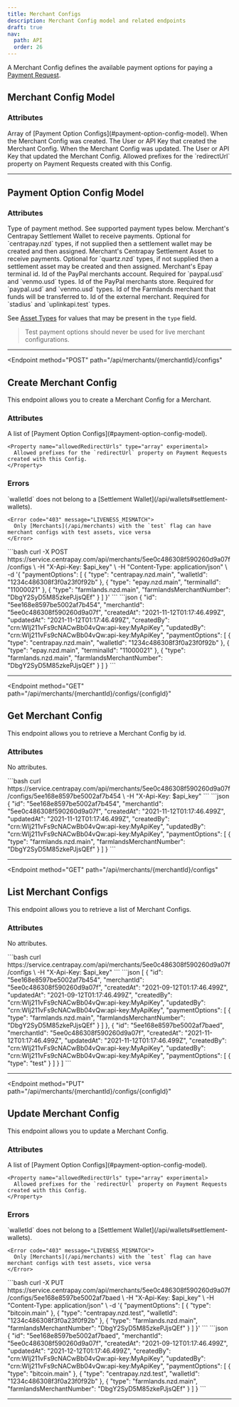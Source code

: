 ```yaml
---
title: Merchant Configs
description: Merchant Config model and related endpoints
draft: true
nav:
  path: API
  order: 26
---
```


A Merchant Config defines the available payment options for paying a [Payment Request](/api/payment-requests).

## Merchant Config Model

### Attributes

<Properties>
  <Property name="paymentOptions" type="array">
    Array of [Payment Option Configs](#payment-option-config-model).
  </Property>

  <Property name="createdAt" type="timestamp">
    When the Merchant Config was created.
  </Property>

  <Property name="createdBy" type="crn">
    The User or API Key that created the Merchant Config.
  </Property>

  <Property name="updatedAt" type="timestamp">
    When the Merchant Config was updated.
  </Property>

  <Property name="updatedBy" type="crn">
    The User or API Key that updated the Merchant Config.
  </Property>

  <Property name="allowedRedirectUrls" type="array" experimental>
    Allowed prefixes for the `redirectUrl` property on Payment Requests created with this Config.
  </Property>
</Properties>

---

## Payment Option Config Model

### Attributes
<Properties>
  <Property name="type" type="string" required>
    Type of payment method. See supported payment types below.
  </Property>

  <Property name="walletId" type="string">
    Merchant's Centrapay Settlement Wallet to receive payments. Optional for `centrapay.nzd` types, if not supplied then a settlement wallet may be created and then assigned.
  </Property>

  <Property name="assetId" type="string">
    Merchant's Centrapay Settlement Asset to receive payments. Optional for `quartz.nzd` types, if not supplied then a settlement asset may be created and then assigned.
  </Property>

  <Property name="terminalId" type="string">
    Merchant's Epay terminal id.
  </Property>

  <Property name="paypalMerchantAccountId" type="string">
    Id of the PayPal merchants account. Required for `paypal.usd` and `venmo.usd` types.
  </Property>

  <Property name="paypalStoreId" type="string">
    Id of the PayPal merchants store. Required for `paypal.usd` and `venmo.usd`  types.
  </Property>

  <Property name="farmlandsMerchantNumber" type="string">
    Id of the Farmlands merchant that funds will be transferred to.
  </Property>

  <Property name="externalMerchantId" type="string">
    Id of the external merchant. Required for `stadius` and `uplinkapi.test` types.
  </Property>
</Properties>

See [Asset Types](/api/asset-types) for values that may be present in the `type` field.

> Test payment options should never be used for live merchant configurations.

---

<Endpoint
  method="POST"
  path="/api/merchants/{merchantId}/configs"
>
  ## Create Merchant Config

  This endpoint allows you to create a Merchant Config for a Merchant.

  ### Attributes
  <Properties>
    <Property name="paymentOptions" type="array" required>
      A list of [Payment Option Configs](#payment-option-config-model).
    </Property>

    <Property name="allowedRedirectUrls" type="array" experimental>
      Allowed prefixes for the `redirectUrl` property on Payment Requests created with this Config.
    </Property>
  </Properties>

  ### Errors
  <Properties>
    <Error code="403" message="INVALID_WALLET_TYPE">
      `walletId` does not belong to a [Settlement Wallet](/api/wallets#settlement-wallets).
    </Error>

    <Error code="403" message="LIVENESS_MISMATCH">
      Only [Merchants](/api/merchants) with the `test` flag can have merchant configs with test assets, vice versa
    </Error>

  </Properties>

  <CodePanel slot="code-examples" title="Request" method="POST" path="/api/merchants/{merchantId}/configs">
    ```bash
    curl -X POST https://service.centrapay.com/api/merchants/5ee0c486308f590260d9a07f/configs \
      -H "X-Api-Key: $api_key" \
      -H "Content-Type: application/json" \
      -d '{
        "paymentOptions": [
          {
            "type": "centrapay.nzd.main",
            "walletId": "1234c486308f3f0a23f0f92b"
          },
          {
            "type": "epay.nzd.main",
            "terminalId": "11000021"
          },
          {
            "type": "farmlands.nzd.main",
            "farmlandsMerchantNumber": "DbgY2SyD5M85zkePJjsQEf"
          }
        ]
      }'
    ```
  </CodePanel>

  <CodePanel slot="code-examples" title="Response">
    ```json
    {
      "id": "5ee168e8597be5002af7b454",
      "merchantId": "5ee0c486308f590260d9a07f",
      "createdAt": "2021-11-12T01:17:46.499Z",
      "updatedAt": "2021-11-12T01:17:46.499Z",
      "createdBy": "crn:WIj211vFs9cNACwBb04vQw:api-key:MyApiKey",
      "updatedBy": "crn:WIj211vFs9cNACwBb04vQw:api-key:MyApiKey",
      "paymentOptions": [
        {
          "type": "centrapay.nzd.main",
          "walletId": "1234c486308f3f0a23f0f92b"
        },
        {
          "type": "epay.nzd.main",
          "terminalId": "11000021"
        },
        {
          "type": "farmlands.nzd.main",
          "farmlandsMerchantNumber": "DbgY2SyD5M85zkePJjsQEf"
        }
      ]
    }
    ```
    </CodePanel>
</Endpoint>

---

<Endpoint
  method="GET"
  path="/api/merchants/{merchantId}/configs/{configId}"
>
  ## Get Merchant Config

  This endpoint allows you to retrieve a Merchant Config by id.

  ### Attributes
  No attributes.

  <CodePanel slot="code-examples" title="Request" method="GET" path="/api/merchants/{merchantId}/configs/{configId}">
    ```bash
    curl https://service.centrapay.com/api/merchants/5ee0c486308f590260d9a07f/configs/5ee168e8597be5002af7b454 \
      -H "X-Api-Key: $api_key"
    ```
  </CodePanel>

  <CodePanel slot="code-examples" title="Response">
    ```json
    {
      "id": "5ee168e8597be5002af7b454",
      "merchantId": "5ee0c486308f590260d9a07f",
      "createdAt": "2021-11-12T01:17:46.499Z",
      "updatedAt": "2021-11-12T01:17:46.499Z",
      "createdBy": "crn:WIj211vFs9cNACwBb04vQw:api-key:MyApiKey",
      "updatedBy": "crn:WIj211vFs9cNACwBb04vQw:api-key:MyApiKey",
      "paymentOptions": [
        {
          "type": "farmlands.nzd.main",
          "farmlandsMerchantNumber": "DbgY2SyD5M85zkePJjsQEf"
        }
      ]
    }
    ```
    </CodePanel>
</Endpoint>

---

<Endpoint
  method="GET"
  path="/api/merchants/{merchantId}/configs"
>
  ## List Merchant Configs

  This endpoint allows you to retrieve a list of Merchant Configs.

  ### Attributes
  No attributes.

  <CodePanel slot="code-examples" title="Request" method="GET" path="/api/merchants/{merchantId}/configs">
    ```bash
    curl https://service.centrapay.com/api/merchants/5ee0c486308f590260d9a07f/configs \
      -H "X-Api-Key: $api_key"
    ```
  </CodePanel>

  <CodePanel slot="code-examples" title="Response">
    ```json
    [
      {
        "id": "5ee168e8597be5002af7b454",
        "merchantId": "5ee0c486308f590260d9a07f",
        "createdAt": "2021-09-12T01:17:46.499Z",
        "updatedAt": "2021-09-12T01:17:46.499Z",
        "createdBy": "crn:WIj211vFs9cNACwBb04vQw:api-key:MyApiKey",
        "updatedBy": "crn:WIj211vFs9cNACwBb04vQw:api-key:MyApiKey",
        "paymentOptions": [
          {
            "type": "farmlands.nzd.main",
            "farmlandsMerchantNumber": "DbgY2SyD5M85zkePJjsQEf"
          }
        ]
      },
      {
        "id": "5ee168e8597be5002af7baed",
        "merchantId": "5ee0c486308f590260d9a07f",
        "createdAt": "2021-11-12T01:17:46.499Z",
        "updatedAt": "2021-11-12T01:17:46.499Z",
        "createdBy": "crn:WIj211vFs9cNACwBb04vQw:api-key:MyApiKey",
        "updatedBy": "crn:WIj211vFs9cNACwBb04vQw:api-key:MyApiKey",
        "paymentOptions": [
          {
            "type": "test"
          }
        ]
      }
    ]
    ```
    </CodePanel>
</Endpoint>

---

<Endpoint
  method="PUT"
  path="/api/merchants/{merchantId}/configs/{configId}"
>
  ## Update Merchant Config

  This endpoint allows you to update a Merchant Config.

  ### Attributes
  <Properties>
    <Property name="paymentOptions" type="array" required>
      A list of [Payment Option Configs](#payment-option-config-model).
    </Property>

    <Property name="allowedRedirectUrls" type="array" experimental>
      Allowed prefixes for the `redirectUrl` property on Payment Requests created with this Config.
    </Property>
  </Properties>

  ### Errors
  <Properties>
    <Error code="403" message="INVALID_WALLET_TYPE">
      `walletId` does not belong to a [Settlement Wallet](/api/wallets#settlement-wallets).
    </Error>

    <Error code="403" message="LIVENESS_MISMATCH">
      Only [Merchants](/api/merchants) with the `test` flag can have merchant configs with test assets, vice versa
    </Error>
  </Properties>

  <CodePanel slot="code-examples" title="Request" method="PUT" path="/api/merchants/{merchantId}/configs/{configId}">
    ```bash
    curl -X PUT https://service.centrapay.com/api/merchants/5ee0c486308f590260d9a07f/configs/5ee168e8597be5002af7baed \
      -H "X-Api-Key: $api_key" \
      -H "Content-Type: application/json" \
      -d '{
        "paymentOptions": [
          {
            "type": "bitcoin.main"
          },
          {
            "type": "centrapay.nzd.test",
            "walletId": "1234c486308f3f0a23f0f92b"
          },
          {
            "type": "farmlands.nzd.main",
            "farmlandsMerchantNumber": "DbgY2SyD5M85zkePJjsQEf"
          }
        ]
      }'
    ```
  </CodePanel>

  <CodePanel slot="code-examples" title="Response">
    ```json
    {
      "id": "5ee168e8597be5002af7baed",
      "merchantId": "5ee0c486308f590260d9a07f",
      "createdAt": "2021-09-12T01:17:46.499Z",
      "updatedAt": "2021-12-12T01:17:46.499Z",
      "createdBy": "crn:WIj211vFs9cNACwBb04vQw:api-key:MyApiKey",
      "updatedBy": "crn:WIj211vFs9cNACwBb04vQw:api-key:MyApiKey",
      "paymentOptions": [
        {
          "type": "bitcoin.main"
        },
        {
          "type": "centrapay.nzd.test",
          "walletId": "1234c486308f3f0a23f0f92b"
        },
        {
          "type": "farmlands.nzd.main",
          "farmlandsMerchantNumber": "DbgY2SyD5M85zkePJjsQEf"
        }
      ]
    }
    ```
    </CodePanel>
</Endpoint>

---
